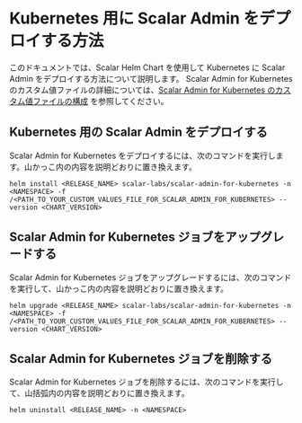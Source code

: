 # Kubernetes 用に Scalar Admin をデプロイする方法


<TranslationBanner />

このドキュメントでは、Scalar Helm Chart を使用して Kubernetes に Scalar Admin をデプロイする方法について説明します。 Scalar Admin for Kubernetes のカスタム値ファイルの詳細については、[Scalar Admin for Kubernetes のカスタム値ファイルの構成](configure-custom-values-scalar-admin-for-kubernetes.mdx) を参照してください。

## Kubernetes 用の Scalar Admin をデプロイする

Scalar Admin for Kubernetes をデプロイするには、次のコマンドを実行します。山かっこ内の内容を説明どおりに置き換えます。

```console
helm install <RELEASE_NAME> scalar-labs/scalar-admin-for-kubernetes -n <NAMESPACE> -f /<PATH_TO_YOUR_CUSTOM_VALUES_FILE_FOR_SCALAR_ADMIN_FOR_KUBERNETES> --version <CHART_VERSION>
```

## Scalar Admin for Kubernetes ジョブをアップグレードする

Scalar Admin for Kubernetes ジョブをアップグレードするには、次のコマンドを実行して、山かっこ内の内容を説明どおりに置き換えます。

```console
helm upgrade <RELEASE_NAME> scalar-labs/scalar-admin-for-kubernetes -n <NAMESPACE> -f /<PATH_TO_YOUR_CUSTOM_VALUES_FILE_FOR_SCALAR_ADMIN_FOR_KUBERNETES> --version <CHART_VERSION>
```

## Scalar Admin for Kubernetes ジョブを削除する

Scalar Admin for Kubernetes ジョブを削除するには、次のコマンドを実行して、山括弧内の内容を説明どおりに置き換えます。

```console
helm uninstall <RELEASE_NAME> -n <NAMESPACE>
```
